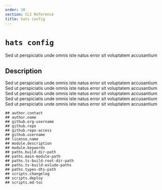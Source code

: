 ```yaml
---
order: 10
section: CLI Reference
title: hats config
---
```


# `hats config`

Sed ut perspiciatis unde omnis iste natus error sit voluptatem accusantium

## Description

Sed ut perspiciatis unde omnis iste natus error sit voluptatem accusantium
Sed ut perspiciatis unde omnis iste natus error sit voluptatem accusantium
Sed ut perspiciatis unde omnis iste natus error sit voluptatem accusantium
Sed ut perspiciatis unde omnis iste natus error sit voluptatem accusantium
Sed ut perspiciatis unde omnis iste natus error sit voluptatem accusantium

```
## author.contact
## author.name
## github.org-username
## github.repo
## github.repo-access
## github.username
## license.name
## module.description
## module.keywords
## paths.build-dir-path
## paths.main-module-path
## paths.ts-build-root-dir-path
## paths.ts-build-exlude-paths
## paths.types-dts-path
## scripts.changelog
## scripts.deploy
## scripts.md-toc
```
